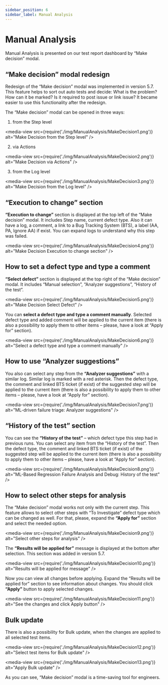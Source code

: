 ```yaml
---
sidebar_position: 6
sidebar_label: Manual Analysis
---
```


# Manual Analysis

Manual Analysis is presented on our test report dashboard by “Make decision” modal.

## “Make decision” modal redesign 
 
Redesign of the “Make decision” modal was implemented in version 5.7. This feature helps to sort out auto tests and decide: What is the problem? How can it be marked? Is it required to post issue or link issue? It became easier to use this functionality after the redesign.  
 
The “Make decision” modal can be opened in three ways: 
 
1) from the Step level 

<media-view src={require('./img/ManualAnalysis/MakeDecision1.png')} alt="Make Decision from the Step level" />

2) via Actions

<media-view src={require('./img/ManualAnalysis/MakeDecision2.png')} alt="Make Decision via Actions" />

3) from the Log level 

<media-view src={require('./img/ManualAnalysis/MakeDecision3.png')} alt="Make Decision from the Log level" />

## “Execution to change” section

**“Execution to change”** section is displayed at the top left of the “Make decision” modal. It includes Step name, current defect type. Also it can have a log, a comment, a link to a Bug Tracking System (BTS), a label (AA, PA, Ignore AA) if exist. You can expand logs to understand why this step was failed.

<media-view src={require('./img/ManualAnalysis/MakeDecision4.png')} alt="Make Decision Execution to change section" />

## How to set a defect type and type a comment

**“Select defect”** section is displayed at the top right of the “Make decision” modal. It includes “Manual selection”, “Analyzer suggestions”, “History of the test”.

<media-view src={require('./img/ManualAnalysis/MakeDecision5.png')} alt="Make Decision Select Defect" />

You can **select a defect type and type a comment manually**. Selected defect type and added comment will be applied to the current item (there is also a possibility to apply them to other items – please, have a look at “Apply for” section).

<media-view src={require('./img/ManualAnalysis/MakeDecision6.png')} alt="Select a defect type and type a comment manually" />

## How to use “Analyzer suggestions”

You also can select any step from the **“Analyzer suggestions”** with a similar log. Similar log is marked with a red asterisk. Then the defect type, the comment and linked BTS ticket (if exist) of the suggested step will be applied to the current item (there is also a possibility to apply them to other items – please, have a look at “Apply for” section).

<media-view src={require('./img/ManualAnalysis/MakeDecision7.png')} alt="ML-driven failure triage: Analyzer suggestions" />

## “History of the test” section

You can see the **“History of the test”** – which defect type this step had in previous runs. You can select any item from the “History of the test”. Then the defect type, the comment and linked BTS ticket (if exist) of the suggested step will be applied to the current item (there is also a possibility to apply them to other items – please, have a look at “Apply for” section).

<media-view src={require('./img/ManualAnalysis/MakeDecision8.png')} alt="ML-Based Regression Failure Analysis and Debug: History of the test" />

## How to select other steps for analysis

The “Make decision” modal works not only with the current step. This feature allows to select other steps with “To Investigate” defect type which can be changed as well. For that, please, expand the **“Apply for”** section and select the needed option.

<media-view src={require('./img/ManualAnalysis/MakeDecision9.png')} alt="Select other steps for analysis" />

The **“Results will be applied for”** message is displayed at the bottom after selection. This section was added in version 5.7.

<media-view src={require('./img/ManualAnalysis/MakeDecision10.png')} alt="Results will be applied for message" />

Now you can view all changes before applying. Expand the “Results will be applied for” section to see information about changes. You should click **“Apply”** button to apply selected changes. 

<media-view src={require('./img/ManualAnalysis/MakeDecision11.png')} alt="See the changes and click Apply button" />

## Bulk update

There is also a possibility for Bulk update, when the changes are applied to all selected test items.

<media-view src={require('./img/ManualAnalysis/MakeDecision12.png')} alt="Select test items for Bulk update" />

<media-view src={require('./img/ManualAnalysis/MakeDecision13.png')} alt="Apply Bulk update" />

As you can see, “Make decision” modal is a time-saving tool for engineers.
